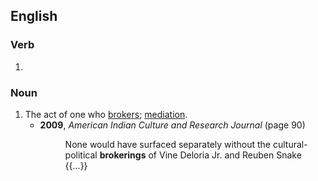 ==English==

===Verb===
{{head|en|verb form}}

# {{present participle of|en|broker|nocat=1}}

===Noun===
{{en-noun|~}}

# The act of one who [[broker]]s; [[mediation]].
#* '''2009''', ''American Indian Culture and Research Journal'' (page 90)
#*: None would have surfaced separately without the cultural-political '''brokerings''' of Vine Deloria Jr. and Reuben Snake {{...}}